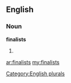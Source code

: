 ==English==

===Noun===
'''finalists'''

# {{plural of|[[finalist]]}}

[[Category:English plurals]]

[[ar:finalists]]
[[my:finalists]]